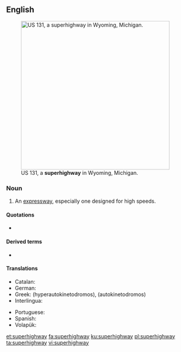 ==English==
[[File:US 131, M-6, 68th St interchange.jpg|thumb|400px|right|US&nbsp;131, a '''superhighway''' in Wyoming, Michigan.]]

===Noun===
{{en-noun}}

# {{lb|en|US}} An [[expressway]], especially one designed for high speeds.

====Quotations====
* {{seeCites}}

====Derived terms====
* {{l|en|information superhighway}}

====Translations====
{{trans-top|US An expressway especially one designed for high speeds}}
* Catalan: {{t|ca|super-autopista}}
* German: {{t+|de|Autobahn}}
* Greek: (hyperautokinetodromos), (autokinetodromos)
* Interlingua: {{t|ia|super-autostrata}}
{{trans-mid}}
* Portuguese: {{t|pt|super-autopista}}
* Spanish: {{t|es|super-autopista}}
* Volapük: {{t|vo|lemotoraveg}}
{{trans-bottom}}

[[et:superhighway]]
[[fa:superhighway]]
[[ku:superhighway]]
[[pl:superhighway]]
[[ta:superhighway]]
[[vi:superhighway]]